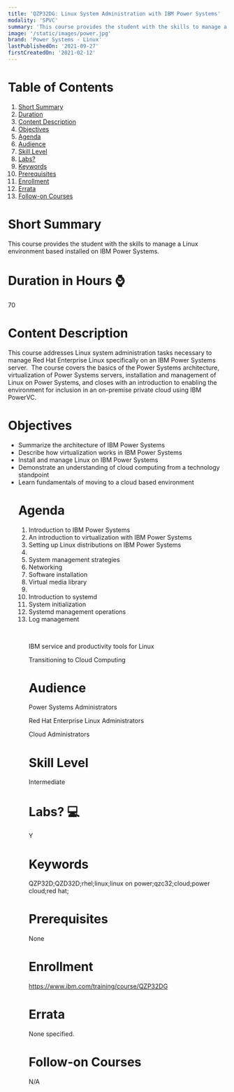 ```yaml
---
title: 'QZP32DG: Linux System Administration with IBM Power Systems'
modality: 'SPVC'
summary: 'This course provides the student with the skills to manage a Linux environment based installed on IBM Power Systems.'
image: '/static/images/power.jpg'
brand: 'Power Systems - Linux'
lastPublishedOn: '2021-09-27'
firstCreatedOn: '2021-02-12'
---
```

# Table of Contents
1.  [Short Summary](#short-summary)
2.  [Duration](#duration-in-hours-)
3.  [Content Description](#content-description)
4.  [Objectives](#objectives)
5.  [Agenda](#agenda)
6.  [Audience](#audience)
7.  [Skill Level](#skill-level)
8.  [Labs?](#labs-)
9.  [Keywords](#keywords)
10. [Prerequisites](#prerequisites)
11. [Enrollment](#enrollment)
12. [Errata](#errata)
13. [Follow-on Courses](#follow-on-courses)

# Short Summary
This course provides the student with the skills to manage a Linux environment based installed on IBM Power Systems.

# Duration in Hours ⌚
70

# Content Description
<p>This course addresses Linux system administration tasks necessary to manage Red Hat Enterprise Linux specifically on an IBM Power Systems server. &nbsp;The course covers the basics of the Power Systems architecture, virtualization of Power Systems servers, installation and management of Linux on Power Systems, and closes with an introduction to enabling the environment for inclusion in an on-premise private cloud using IBM PowerVC.</p>

# Objectives
<ul /><li />Summarize the architecture of IBM Power Systems<li />Describe how virtualization works in IBM Power Systems<li />Install and manage Linux on IBM Power Systems<li />Demonstrate an understanding of cloud computing from a technology standpoint<li />Learn fundamentals of moving to a cloud based environment

# Agenda
<ol /><li />Introduction to IBM Power Systems<li />An introduction to virtualization with IBM Power Systems<li />Setting up Linux distributions on IBM Power Systems<li />&nbsp;<li />System management strategies<li />Networking<li />Software installation<li />Virtual media library<li />&nbsp;<li />Introduction to systemd<li />System initialization<li />Systemd management operations<li />Log management<p>&nbsp;</p><p>IBM service and productivity tools for Linux</p><p>Transitioning to Cloud Computing</p>

# Audience
<p>Power Systems Administrators</p><p>Red Hat Enterprise Linux Administrators</p><p>Cloud Administrators</p>

# Skill Level
Intermediate        

# Labs? 💻
Y

# Keywords
QZP32D;QZD32D;rhel;linux;linux on power;qzc32;cloud;power cloud;red hat;

# Prerequisites
<p>None</p>

# Enrollment
https://www.ibm.com/training/course/QZP32DG

# Errata
None specified.

# Follow-on Courses
N/A

